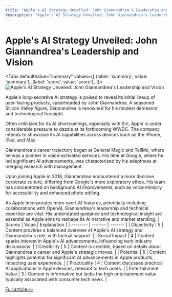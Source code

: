 ```yaml
---
title: "Apple's AI Strategy Unveiled: John Giannandrea's Leadership and Vision"
description: "Apple's AI Strategy Unveiled: John Giannandrea's Leadership and Vision"
---
```



# Apple's AI Strategy Unveiled: John Giannandrea's Leadership and Vision


<Tabs
	defaultValue="summary"
	values={[
	{label: 'summary', value: 'summary'},
	{label: 'score', value: 'score'},
]}>
<TabItem value="summary">
<img
  src="https://image.informedainews.com/2024/06/08/AI-S4D-1717825090-0.jpg"
  alt="Apple's AI Strategy Unveiled: John Giannandrea's Leadership and Vision"
/>



Apple's long-secretive AI strategy is poised to reveal its initial lineup of user-facing products, spearheaded by John Giannandrea. A seasoned Silicon Valley figure, Giannandrea is renowned for his modest demeanor and technological foresight.

Often criticized for its AI shortcomings, especially with Siri, Apple is under considerable pressure to dazzle at its forthcoming WWDC. The company intends to showcase its AI capabilities across devices such as the iPhone, iPad, and Mac.

Giannandrea's career trajectory began at General Magic and TellMe, where he was a pioneer in voice-activated services. His time at Google, where he led significant AI advancements, was characterized by his adeptness at merging research with management.

Upon joining Apple in 2018, Giannandrea encountered a more decisive corporate culture, differing from Google's more exploratory ethos. His team has concentrated on background AI improvements, such as voice mimicry for accessibility and enhanced photo editing.

As Apple incorporates more overt AI features, potentially including collaborations with OpenAI, Giannandrea's leadership and technical expertise are vital. His understated guidance and technological insight are essential as Apple aims to reshape its AI narrative and market standing.
</TabItem>
<TabItem value="score">
	| Scores     | Value   | Explanation |
	| -------- | ------- | ------- |
	| Objectivity  | 5    | Content provides a balanced overview of Apple's AI strategy and Giannandrea's role, with factual support.    |
	| Social Impact | 4     | Content sparks interest in Apple's AI advancements, influencing tech industry discussions.    |
	| Credibility    | 5    | Content is credible, based on details about Giannandrea's career and Apple's strategic moves.    |
	| Potential    | 5    | Content highlights potential for significant AI advancements in Apple products, impacting user experience.    |
	| Practicality    | 4    | Content discusses practical AI applications in Apple devices, relevant to tech users.    |
	| Entertainment Value    | 3    | Content is informative but lacks the high entertainment value typically associated with consumer tech news.    |
</TabItem>
</Tabs>

[Full article>>](https://www.cnbc.com/2024/06/07/john-giannandrea-apple-ai.html)
